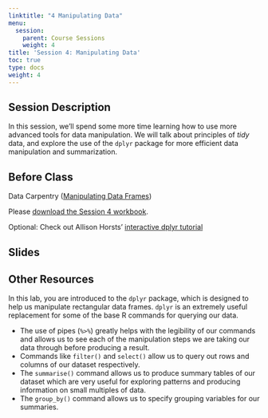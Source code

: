 ```yaml
---
linktitle: "4 Manipulating Data"
menu:
  session:
    parent: Course Sessions
    weight: 4
title: 'Session 4: Manipulating Data'
toc: true
type: docs
weight: 4
---
```


## Session Description
In this session, we'll spend some more time learning how to use more advanced tools for data manipulation. We will talk about principles of *tidy* data, and explore the use of the `dplyr` package for more efficient data manipulation and summarization.

## Before Class

Data Carpentry ([Manipulating Data Frames](https://datacarpentry.org/R-ecology-lesson/03-dplyr.html))

Please [download the Session 4 workbook](/schedule/session/04-Manipulating_Data_files/Session 4 Lab.zip).

Optional: Check out Allison Horsts' [interactive dplyr tutorial](https://allisonhorst.shinyapps.io/dplyr-learnr/)

## Slides

## Other Resources

In this lab, you are introduced to the `dplyr` package, which is designed to help us manipulate rectangular data frames. `dplyr` is an extremely useful replacement for some of the base R commands for querying our data.

- The use of pipes (`%>%`) greatly helps with the legibility of our commands and allows us to see each of the manipulation steps we are taking our data through before producing a result.
- Commands like `filter()` and `select()` allow us to query out rows and columns of our dataset respectively.
- The `summarise()` command allows us to produce summary tables of our dataset which are very useful for exploring patterns and producing information on small multiples of data.
- The `group_by()` command allows us to specify grouping variables for our summaries.